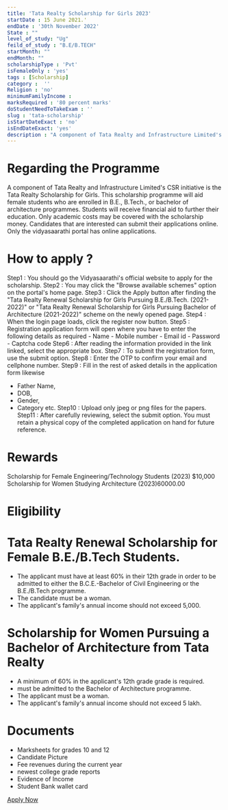 ```yaml
---
title: 'Tata Realty Scholarship for Girls 2023'
startDate : 15 June 2021.'
endDate : '30th November 2022'
State : ""
level_of_study: "Ug"
feild_of_study : "B.E/B.TECH"
startMonth: ""
endMonth: ""
scholarshipType : 'Pvt'
isFemaleOnly : 'yes'
tags : [Scholarship]
category :  ''
Religion : 'no'
minimumFamilyIncome :
marksRequired : '80 percent marks'
doStudentNeedToTakeExam : ''
slug : 'tata-scholarship'
isStartDateExact : 'no'
isEndDateExact: 'yes'
description : "A component of Tata Realty and Infrastructure Limited's CSR initiative is the Tata Realty Scholarship for Girls."
---
```



# Regarding the Programme
A component of Tata Realty and Infrastructure Limited's CSR initiative is the Tata Realty Scholarship for Girls.
This scholarship programme will aid female students who are enrolled in B.E., B.Tech., or bachelor of architecture programmes. 
Students will receive financial aid to further their education. Only academic costs may be covered with the scholarship money.
Candidates that are interested can submit their applications online. Only the vidyasaarathi portal has online applications. 

# How to apply ?
Step1 : You should go the Vidyasaarathi's official website to apply for the scholarship. 
Step2 : You may click the "Browse available schemes" option on the portal's home page.
Step3 : Click the Apply button after finding the "Tata Realty Renewal Scholarship for Girls Pursuing B.E./B.Tech. (2021-2022)" or "Tata Realty Renewal Scholarship for Girls Pursuing Bachelor of Architecture (2021-2022)" scheme on the newly opened page.
Step4 : When the login page loads, click the register now button.
Step5 : Registration application form will open where you have to enter the following details as required
              - Name
              - Mobile number
              - Email id
              - Password
              - Captcha code
Step6 : After reading the information provided in the link linked, select the appropriate box. 
Step7 : To submit the registration form, use the submit option.
Step8 : Enter the OTP to confirm your email and cellphone number. 
Step9 : Fill in the rest of asked details in the application form likewise
 - Father Name, 
 - DOB, 
 - Gender, 
 - Category etc.
Step10 : Upload only jpeg or png files for the papers.
Step11 : After carefully reviewing, select the submit option. You must retain a physical copy of the completed application on hand for future reference.

# Rewards
Scholarship for Female Engineering/Technology Students (2023) $10,000
Scholarship for Women Studying Architecture (2023)60000.00


# Eligibility

 # Tata Realty Renewal Scholarship for Female B.E./B.Tech Students.
   - The applicant must have at least 60% in their 12th grade in order to be admitted to either the B.C.E.-Bachelor of Civil Engineering or the B.E./B.Tech programme.
   - The candidate must be a woman.
   - The applicant's family's annual income should not exceed 5,000.

 # Scholarship for Women Pursuing a Bachelor of Architecture from Tata Realty
   - A minimum of 60% in the applicant's 12th grade grade is required. 
   - must be admitted to the Bachelor of Architecture programme.
   - The applicant must be a woman.
   - The applicant's family's annual income should not exceed 5 lakh.


# Documents
 - Marksheets for grades 10 and 12
 - Candidate Picture
 - Fee revenues during the current year 
 - newest college grade reports
 - Evidence of Income
 - Student Bank wallet card



[Apply Now](https://www.vidyasaarathi.co.in/Vidyasaarathi/registration)